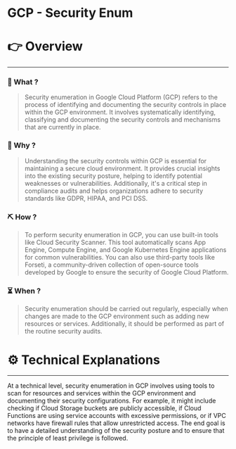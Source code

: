 # GCP - Security Enum


# 👉 Overview

---

### 👀 What ?

> Security enumeration in Google Cloud Platform (GCP) refers to the process of identifying and documenting the security controls in place within the GCP environment. It involves systematically identifying, classifying and documenting the security controls and mechanisms that are currently in place.
> 

### 🧐 Why ?

> Understanding the security controls within GCP is essential for maintaining a secure cloud environment. It provides crucial insights into the existing security posture, helping to identify potential weaknesses or vulnerabilities. Additionally, it's a critical step in compliance audits and helps organizations adhere to security standards like GDPR, HIPAA, and PCI DSS.
> 

### ⛏️ How ?

> To perform security enumeration in GCP, you can use built-in tools like Cloud Security Scanner. This tool automatically scans App Engine, Compute Engine, and Google Kubernetes Engine applications for common vulnerabilities. You can also use third-party tools like Forseti, a community-driven collection of open-source tools developed by Google to ensure the security of Google Cloud Platform.
> 

### ⏳ When ?

> Security enumeration should be carried out regularly, especially when changes are made to the GCP environment such as adding new resources or services. Additionally, it should be performed as part of the routine security audits.
> 

# ⚙️ Technical Explanations

---

At a technical level, security enumeration in GCP involves using tools to scan for resources and services within the GCP environment and documenting their security configurations. For example, it might include checking if Cloud Storage buckets are publicly accessible, if Cloud Functions are using service accounts with excessive permissions, or if VPC networks have firewall rules that allow unrestricted access. The end goal is to have a detailed understanding of the security posture and to ensure that the principle of least privilege is followed.
